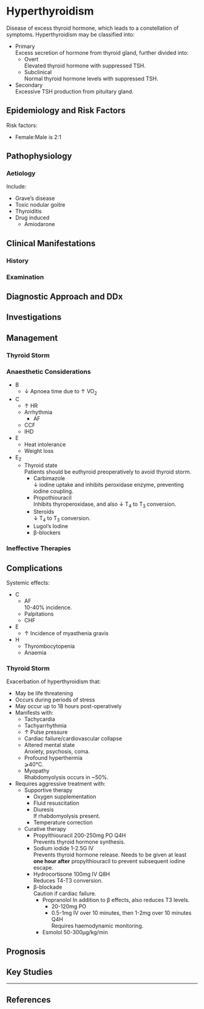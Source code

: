 # Hyperthyroidism


Disease of excess thyroid hormone, which leads to a constellation of symptoms. Hyperthyroidism may be classified into:

* Primary  
Excess secretion of hormone from thyroid gland, further divided into:
	* Overt  
	Elevated thyroid hormone with suppressed TSH.
	* Subclinical  
	Normal thyroid hormone levels with suppressed TSH.
* Secondary  
Excessive TSH production from pituitary gland.

## Epidemiology and Risk Factors

Risk factors:

* Female:Male is 2:1

## Pathophysiology

### Aetiology

Include:

* Grave's disease
* Toxic nodular goitre
* Thyroiditis
* Drug induced
	* Amiodarone

## Clinical Manifestations

### History

### Examination

## Diagnostic Approach and DDx

## Investigations

## Management



### Thyroid Storm


### Anaesthetic Considerations

* B
	* ↓ Apnoea time due to ↑ VO~2~
* C
	* ↑ HR
	* Arrhythmia
		* AF
	* CCF
	* IHD
* E
	* Heat intolerance
	* Weight loss
* E~2~
	* Thyroid state  
	Patients should be euthyroid preoperatively to avoid thyroid storm.
		* Carbimazole  
		↓ iodine uptake and inhibits peroxidase enzyme, preventing iodine coupling.
		* Propothiouracil  
		Inhibits thyroperoxidase, and also ↓ T~4~ to T~3~ conversion.
		* Steroids  
		↓ T~4~ to T~3~ conversion.
		* Lugol's Iodine
		* β-blockers


### Ineffective Therapies

## Complications

Systemic effects:

* C
	* AF  
	10-40% incidence.
	* Palpitations
	* CHF
* E
	* ↑ Incidence of myasthenia gravis
* H
	* Thyrombocytopenia
	* Anaemia

### Thyroid Storm

Exacerbation of hyperthyroidism that:

* May be life threatening
* Occurs during periods of stress
* May occur up to 18 hours post-operatively
* Manifests with:
	* Tachycardia
	* Tachyarrhythmia
	* ↑ Pulse pressure
	* Cardiac failure/cardiovascular collapse
	* Altered mental state  
	Anxiety, psychosis, coma.
	* Profound hyperthermia  
	⩾40°C.
	* Myopathy  
	Rhabdomyolysis occurs in ~50%.
* Requires aggressive treatment with:
	* Supportive therapy
		* Oxygen supplementation
		* Fluid resuscitation
		* Diuresis  
		If rhabdomyolysis present.
		* Temperature correction
	* Curative therapy
		* Propylthiouracil 200-250mg PO Q4H  
		Prevents thyroid hormone synthesis.
		* Sodium iodide 1-2.5G IV  
		Prevents thyroid hormone release. Needs to be given at least **one hour after** propylthiouracil to prevent subsequent iodine escape.
		* Hydrocortisone 100mg IV Q8H  
		Reduces T4-T3 conversion.
		* β-blockade  
		Caution if cardiac failure.
			* Propranolol 
			In addition to β effects, also reduces T3 levels.
				* 20-120mg PO  
				* 0.5-1mg IV over 10 minutes, then 1-2mg over 10 minutes Q4H  
				Requires haemodynamic monitoring.
			* Esmolol 50-300μg/kg/min


## Prognosis

## Key Studies


---

## References
